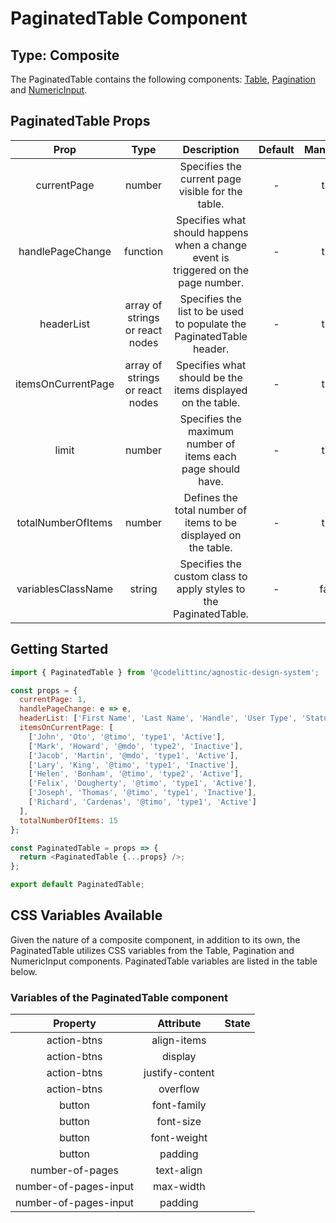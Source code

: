 # PaginatedTable Component

## Type: Composite

The PaginatedTable contains the following components: [Table](https://design-system.codelitt.dev/?path=/docs/components-table--default), [Pagination](https://design-system.codelitt.dev/?path=/docs/components-pagination--default) and [NumericInput](https://design-system.codelitt.dev/?path=/docs/components-numeric-input--default).

## PaginatedTable Props

|        Prop        |              Type               |                                    Description                                     | Default | Mandatory |
| :----------------: | :-----------------------------: | :--------------------------------------------------------------------------------: | :-----: | :-------: |
|    currentPage     |             number              |                 Specifies the current page visible for the table.                  |    -    |   true    |
|  handlePageChange  |            function             | Specifies what should happens when a change event is triggered on the page number. |    -    |   true    |
|     headerList     | array of strings or react nodes |        Specifies the list to be used to populate the PaginatedTable header.        |    -    |   true    |
| itemsOnCurrentPage | array of strings or react nodes |             Specifies what should be the items displayed on the table.             |    -    |   true    |
|       limit        |             number              |            Specifies the maximum number of items each page should have.            |    -    |   true    |
| totalNumberOfItems |             number              |          Defines the total number of items to be displayed on the table.           |    -    |   true    |
| variablesClassName |             string              |         Specifies the custom class to apply styles to the PaginatedTable.          |    -    |   false   |

## Getting Started

```javascript
import { PaginatedTable } from '@codelittinc/agnostic-design-system';

const props = {
  currentPage: 1,
  handlePageChange: e => e,
  headerList: ['First Name', 'Last Name', 'Handle', 'User Type', 'Status'],
  itemsOnCurrentPage: [
    ['John', 'Oto', '@timo', 'type1', 'Active'],
    ['Mark', 'Howard', '@mdo', 'type2', 'Inactive'],
    ['Jacob', 'Martin', '@mdo', 'type1', 'Active'],
    ['Lary', 'King', '@timo', 'type1', 'Inactive'],
    ['Helen', 'Bonham', '@timo', 'type2', 'Active'],
    ['Felix', 'Dougherty', '@timo', 'type1', 'Active'],
    ['Joseph', 'Thomas', '@timo', 'type1', 'Inactive'],
    ['Richard', 'Cardenas', '@timo', 'type1', 'Active']
  ],
  totalNumberOfItems: 15
};

const PaginatedTable = props => {
  return <PaginatedTable {...props} />;
};

export default PaginatedTable;
```

## CSS Variables Available

Given the nature of a composite component, in addition to its own, the PaginatedTable utilizes CSS variables from the Table, Pagination and NumericInput components.
PaginatedTable variables are listed in the table below.

### Variables of the PaginatedTable component

|       Property        |    Attribute    | State |
| :-------------------: | :-------------: | :---: |
|      action-btns      |   align-items   |       |
|      action-btns      |     display     |       |
|      action-btns      | justify-content |       |
|      action-btns      |    overflow     |       |
|        button         |   font-family   |       |
|        button         |    font-size    |       |
|        button         |   font-weight   |       |
|        button         |     padding     |       |
|    number-of-pages    |   text-align    |       |
| number-of-pages-input |    max-width    |       |
| number-of-pages-input |     padding     |       |
